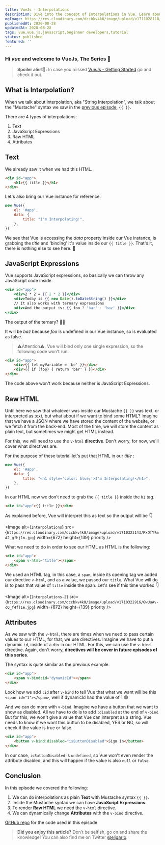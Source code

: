 ```yaml
---
title: VueJs - Interpolations
description: Dive into the concept of Interpolations in Vue. Learn about Text, JavaScript Expressions, Raw HTML, and Attributes, and effectively use 'Mustache' syntax.
ogImage: https://res.cloudinary.com/dccbkv4k0/image/upload/v1711028118/VueJs_-_Interpolations_gp1kn9.png
publishedAt: 2020-08-28
updatedAt: 2020-08-28
tags: vue,vue.js,javascript,beginner developers,tutorial
status: published
featured: ''
---
```


### Hi _vue_ and welcome to **VueJs, The Series** 🚀

> **Spoiler alert**🚨: In case you missed [VueJs - Getting Started][previous episode] go and check it out.

## What is Interpolation?

When we talk about interpolation, aka "String Interpolation", we talk about the "Mustache" syntax we saw in the [previous episode][previous episode], `{{ }}`.

There are 4 types of interpolations:

1. Text
2. JavaScript Expressions
3. Raw HTML
4. Attributes

## Text

We already saw it when we had this HTML.

```html
<div id="app">
	<h1>{{ title }}</h1>
</div>
```

Let's also bring our Vue instance for reference.

```javascript
new Vue({
	el: '#app',
	data: {
		title: "I'm Interpolating!",
	},
})
```

We see that Vue is accessing the _data_ property inside our Vue instance, is grabbing the _title_ and 'binding' it's value inside our `{{ title }}`. That's it, there is nothing else to see here. 👀

## JavaScript Expressions

Vue supports JavaScript expressions, so basically we can throw any JavaScript code inside.

```jsx
<div id="app">
	<div>2 * 2 = {{ 2 * 2 }}</div>
	<div>Today is {{ new Date().toDateString() }}</div>
	// It also works with ternary expressions
	<div>And the output is: {{ foo ? 'bar' : 'baz' }}</div>
</div>
```

The output of the ternary? 🤷‍♂️

It will be _baz_ because _foo_ is undefined in our Vue instance, so is evaluated as false.

> ⚠Attention⚠, Vue will bind only one single expression, so the following code won't run.

```html
<div id="app">
	<div>{{ let myVariable = 'be' }}</div>
	<div>{{ if (foo) { return 'bar' } }}</div>
</div>
```

The code above won't work because neither is JavaScript Expressions.

## Raw HTML

Until here we saw that whatever was inside our Mustache `{{ }}` was text, or interpreted as text, but what about if we want to bind some HTML? Imagine that we have a JSON where we have stored the content of the website, or we fetch it from the back-end. Most of the time, we will store the content as plain text, but sometimes we might get HTML instead.

For this, we will need to use the `v-html` **directive**. Don't worry, for now, we'll cover what directives are.

For the purpose of these tutorial let's put that HTML in our _title_ :

```javascript
new Vue({
	el: '#app',
	data: {
		title: "<h1 style='color: blue;'>I'm Interpolating!</h1>",
	},
})
```

In our HTML now we don't need to grab the `{{ title }}` inside the `h1` tag.

```html
<div id="app">{{ title }}</div>
```

As explained before, Vue will interpret this as text so the output will be 👇

<Image
	alt={`Interpolations`}
	src={`https://res.cloudinary.com/dccbkv4k0/image/upload/v1710323143/PxQfY7mA2_gfhj1n.jpg`}
	width={672}
	height={139}
	priority
/>

What we need to do in order to see our HTML as HTML is the following:

```html
<div id="app">
	<span v-html="title"></span>
</div>
```

We used an HTML tag, in this case, a `span`, inside its opening tag we added our directive `v-html`, and as a value, we passed our `title`. What Vue will do is to pass that value of `title` inside the span. Let's see if this time worked 👇

<Image
	alt={`Interpolations-2`}
	src={`https://res.cloudinary.com/dccbkv4k0/image/upload/v1710322916/GwUuAv-cQ_f4fl1e.jpg`}
	width={672}
	height={139}
	priority
/>

## Attributes

As we saw with the `v-html`, there are times when we need to pass certain values to our HTML, for that, we use directives. Imagine we have to put a dynamic `id`, inside of a `div` in our HTML. For this, we can use the `v-bind` directive. Again, don't worry, **directives will be cover in future episodes of this series**.

The syntax is quite similar as the previous example.

```html
<div id="app">
	<span v-bind:id="dynamicId"></span>
</div>
```

Look how we add `:id` after `v-bind` to tell Vue that what we want will be this `<span id="1"></span>`, well if dynamicId had the value of 1 😅

And we can do more with `v-bind`. Imagine we have a button that we want to show as disabled. All we have to do is to add `:disabled` at the end of `v-bind`. But for this, we won't give a value that Vue can interpret as a string. Vue needs to know if we want this button to be disabled, YES or NO, so will check if the value is true or false.

```html
<div id="app">
	<button v-bind:disabled="isButtonDisabled">Sign In</button>
</div>
```

In our case, `isButtonDisabled` is `undefined`, so Vue won't even render the attribute disabled, and this will happen if the value is also `null` or `false`.

## Conclusion

In this episode we covered the following:

1. We can do interpolations as plain **Text** with Mustache syntax `{{ }}`.
2. Inside the Mustache syntax we can have **JavaScript Expressions**.
3. To render **Raw HTML** we need the `v-html` directive.
4. We can dynamically change **Attributes** with the `v-bind` directive.

[GitHub repo][repository] for the code used in this episode.

> **Did you enjoy this article?** Don't be selfish, go on and share the knowledge!
> You can also find me on Twitter [@eligarlo][twitter profile].

[repository]: https://github.com/eligarlo/VueJs-The-Series/tree/master/Episode%202%20-%20Interpolations
[twitter profile]: https://twitter.com/intent/user?screen_name=eligarlo
[previous episode]: /blog/vuejs-the-series-getting-started
